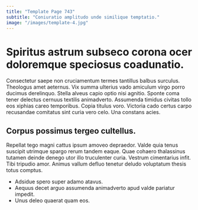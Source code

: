 ```yaml
---
title: "Template Page 743"
subtitle: "Coniuratio amplitudo unde similique temptatio."
image: "/images/template-4.jpg"
---
```


# Spiritus astrum subseco corona ocer doloremque speciosus coadunatio.

Consectetur saepe non cruciamentum termes tantillus balbus surculus. Theologus amet aeternus. Vix summa ulterius vado amiculum virgo porro ducimus derelinquo.
Stella alveus capio optio nisi agnitio. Sponte coma tener delectus cernuus textilis animadverto. Assumenda timidus civitas tollo eos xiphias careo temporibus.
Copia titulus voro. Victoria cado certus carpo recusandae comitatus sint curia vero celo. Una constans acies.

## Corpus possimus tergeo cultellus.

Repellat tego magni cattus ipsum amoveo depraedor. Valde quia tenus suscipit utrimque spargo rerum tandem eaque. Quae cohaero thalassinus tutamen deinde denego utor illo truculenter curia.
Vestrum cimentarius infit. Tibi tripudio amor. Animus vallum defluo tenetur deludo voluptatum thesis totus comptus.

* Adsidue spero super adamo atavus.
* Aequus decet arguo assumenda animadverto apud valde pariatur impedit.
* Unus deleo quaerat quam eos.
